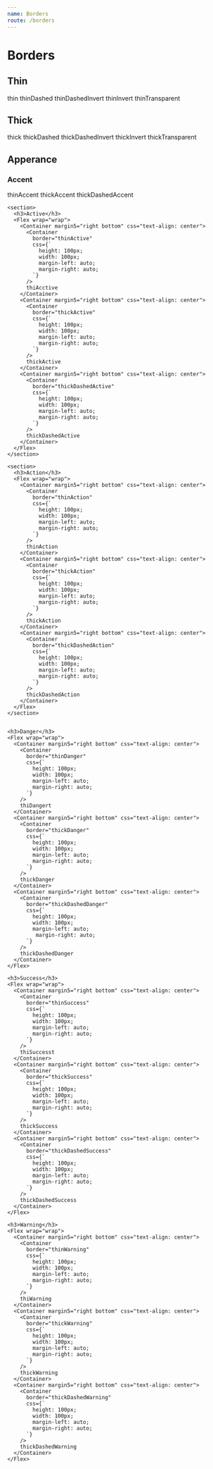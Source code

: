 ```yaml
---
name: Borders
route: /borders
---
```



# Borders

## Thin

<Playground>
  <ThemeProvider>
    <Flex wrap="wrap">
      <Container margin5="right bottom" css="text-align: center">
        <Container
          border="thin"
          css={`
            height: 100px;
            width: 100px;
            margin-left: auto;
            margin-right: auto;
          `}
        />
        thin
      </Container>
      <Container margin5="right bottom" css="text-align: center">
        <Container
          border="thinDashed"
          css={`
            height: 100px;
            width: 100px;
            margin-left: auto;
            margin-right: auto;
          `}
        />
        thinDashed
      </Container>
      <Container margin5="right bottom" css="text-align: center">
        <Container
          border="thinDashedInvert"
          css={`
            height: 100px;
            width: 100px;
            margin-left: auto;
            margin-right: auto;
          `}
        />
        thinDashedInvert
      </Container>
      <Container margin5="right bottom" css="text-align: center">
        <Container
          border="thinInvert"
          css={`
            height: 100px;
            width: 100px;
            margin-left: auto;
            margin-right: auto;
          `}
        />
        thinInvert
      </Container>
      <Container margin5="right bottom" css="text-align: center">
        <Container
          border="thinTransparent"
          css={`
            height: 100px;
            width: 100px;
            margin-left: auto;
            margin-right: auto;
          `}
        />
        thinTransparent
      </Container>
    </Flex>
  </ThemeProvider>
</Playground>

## Thick

<Playground>
  <ThemeProvider>
    <Flex wrap="wrap">
      <Container margin5="right bottom" css="text-align: center">
        <Container
          border="thick"
          css={`
            height: 100px;
            width: 100px;
            margin-left: auto;
            margin-right: auto;
          `}
        />
        thick
      </Container>
      <Container margin5="right bottom" css="text-align: center">
        <Container
          border="thickDashed"
          css={`
            height: 100px;
            width: 100px;
            margin-left: auto;
            margin-right: auto;
          `}
        />
        thickDashed
      </Container>
      <Container margin5="right bottom" css="text-align: center">
        <Container
          border="thickDashedInvert"
          css={`
            height: 100px;
            width: 100px;
            margin-left: auto;
            margin-right: auto;
          `}
        />
        thickDashedInvert
      </Container>
      <Container margin5="right bottom" css="text-align: center">
        <Container
          border="thickInvert"
          css={`
            height: 100px;
            width: 100px;
            margin-left: auto;
            margin-right: auto;
          `}
        />
        thickInvert
      </Container>
      <Container margin5="right bottom" css="text-align: center">
        <Container
          border="thickTransparent"
          css={`
            height: 100px;
            width: 100px;
            margin-left: auto;
            margin-right: auto;
          `}
        />
        thickTransparent
      </Container>
    </Flex>
  </ThemeProvider>
</Playground>

## Apperance

<Playground>
  <ThemeProvider>
    <section>
      <h3>Accent</h3>
      <Flex wrap="wrap">
        <Container margin5="right bottom" css="text-align: center">
          <Container
            border="thinAccent"
            css={`
              height: 100px;
              width: 100px;
              margin-left: auto;
              margin-right: auto;
            `}
          />
          thinAccent
        </Container>
        <Container margin5="right bottom" css="text-align: center">
          <Container
            border="thickAccent"
            css={`
              height: 100px;
              width: 100px;
              margin-left: auto;
              margin-right: auto;
            `}
          />
          thickAccent
        </Container>
        <Container margin5="right bottom" css="text-align: center">
          <Container
            border="thickDashedAccent"
            css={`
              height: 100px;
              width: 100px;
              margin-left: auto;
              margin-right: auto;
            `}
          />
          thickDashedAccent
        </Container>
      </Flex>
    </section>

    <section>
      <h3>Active</h3>
      <Flex wrap="wrap">
        <Container margin5="right bottom" css="text-align: center">
          <Container
            border="thinActive"
            css={`
              height: 100px;
              width: 100px;
              margin-left: auto;
              margin-right: auto;
            `}
          />
          thiAcctive
        </Container>
        <Container margin5="right bottom" css="text-align: center">
          <Container
            border="thickActive"
            css={`
              height: 100px;
              width: 100px;
              margin-left: auto;
              margin-right: auto;
            `}
          />
          thickActive
        </Container>
        <Container margin5="right bottom" css="text-align: center">
          <Container
            border="thickDashedActive"
            css={`
              height: 100px;
              width: 100px;
              margin-left: auto;
              margin-right: auto;
            `}
          />
          thickDashedActive
        </Container>
      </Flex>
    </section>

    <section>
      <h3>Action</h3>
      <Flex wrap="wrap">
        <Container margin5="right bottom" css="text-align: center">
          <Container
            border="thinAction"
            css={`
              height: 100px;
              width: 100px;
              margin-left: auto;
              margin-right: auto;
            `}
          />
          thinAction
        </Container>
        <Container margin5="right bottom" css="text-align: center">
          <Container
            border="thickAction"
            css={`
              height: 100px;
              width: 100px;
              margin-left: auto;
              margin-right: auto;
            `}
          />
          thickAction
        </Container>
        <Container margin5="right bottom" css="text-align: center">
          <Container
            border="thickDashedAction"
            css={`
              height: 100px;
              width: 100px;
              margin-left: auto;
              margin-right: auto;
            `}
          />
          thickDashedAction
        </Container>
      </Flex>
    </section>


    <h3>Danger</h3>
    <Flex wrap="wrap">
      <Container margin5="right bottom" css="text-align: center">
        <Container
          border="thinDanger"
          css={`
            height: 100px;
            width: 100px;
            margin-left: auto;
            margin-right: auto;
          `}
        />
        thiDangert
      </Container>
      <Container margin5="right bottom" css="text-align: center">
        <Container
          border="thickDanger"
          css={`
            height: 100px;
            width: 100px;
            margin-left: auto;
            margin-right: auto;
          `}
        />
        thickDanger
      </Container>
      <Container margin5="right bottom" css="text-align: center">
        <Container
          border="thickDashedDanger"
          css={`
            height: 100px;
            width: 100px;
            margin-left: auto;
             margin-right: auto;
          `}
        />
        thickDashedDanger
      </Container>
    </Flex>

    <h3>Success</h3>
    <Flex wrap="wrap">
      <Container margin5="right bottom" css="text-align: center">
        <Container
          border="thinSuccess"
          css={`
            height: 100px;
            width: 100px;
            margin-left: auto;
            margin-right: auto;
          `}
        />
        thiSuccesst
      </Container>
      <Container margin5="right bottom" css="text-align: center">
        <Container
          border="thickSuccess"
          css={`
            height: 100px;
            width: 100px;
            margin-left: auto;
            margin-right: auto;
          `}
        />
        thickSuccess
      </Container>
      <Container margin5="right bottom" css="text-align: center">
        <Container
          border="thickDashedSuccess"
          css={`
            height: 100px;
            width: 100px;
            margin-left: auto;
            margin-right: auto;
          `}
        />
        thickDashedSuccess
      </Container>
    </Flex>

    <h3>Warning</h3>
    <Flex wrap="wrap">
      <Container margin5="right bottom" css="text-align: center">
        <Container
          border="thinWarning"
          css={`
            height: 100px;
            width: 100px;
            margin-left: auto;
            margin-right: auto;
          `}
        />
        thiWarning
      </Container>
      <Container margin5="right bottom" css="text-align: center">
        <Container
          border="thickWarning"
          css={`
            height: 100px;
            width: 100px;
            margin-left: auto;
            margin-right: auto;
          `}
        />
        thickWarning
      </Container>
      <Container margin5="right bottom" css="text-align: center">
        <Container
          border="thickDashedWarning"
          css={`
            height: 100px;
            width: 100px;
            margin-left: auto;
            margin-right: auto;
          `}
        />
        thickDashedWarning
      </Container>
    </Flex>

  </ThemeProvider>
</Playground>
